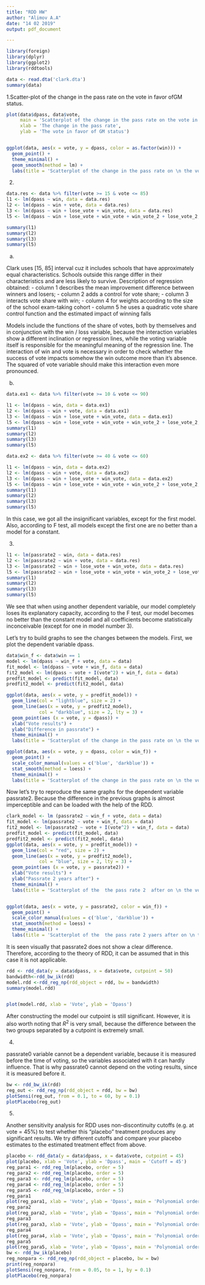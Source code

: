 ```yaml
---
title: "RDD HW"
author: "Alimov A.A"
date: "14 02 2019"
output: pdf_document

---
```


```r
library(foreign)
library(dplyr)
library(ggplot2)
library(rddtools)
```

```r
data <- read.dta('clark.dta')
summary(data)
```

1.Scatter-plot of the change in the pass rate on the vote in favor ofGM status.

```r
plot(data$dpass, data$vote, 
     main = 'Scatterplot of the change in the pass rate on the vote in favor of GM status', cex.main = 0.75,
     xlab = 'The change in the pass rate',
     ylab = 'The vote in favor of GM status')


ggplot(data, aes(x = vote, y = dpass, color = as.factor(win))) +
  geom_point() + 
  theme_minimal() + 
  geom_smooth(method = lm) +
  labs(title = 'Scatterplot of the change in the pass rate on \n the vote in favor of GM status')
```



2.

```r
data.res <- data %>% filter(vote >= 15 & vote <= 85)
l1 <- lm(dpass ~ win, data = data.res)
l2 <- lm(dpass ~ win + vote, data = data.res)
l3 <- lm(dpass ~ win + lose_vote + win_vote, data = data.res)
l5 <- lm(dpass ~ win + lose_vote + win_vote + win_vote_2 + lose_vote_2, data = data.res)

summary(l1)
summary(l2)
summary(l3)
summary(l5)
```


a.

Clark uses [15, 85] interval cuz it includes schools that have approximately equal characteristics. Schools outside this range differ in their characteristics and are less likely to survive. 
Description of regression obtained:
- column 1 describes the mean improvement difference between winners and losers;
- column 2 adds a control for vote share;
- column 3 interacts vote share with win;
- column 4 for weights according to the size of the school exam-taking cohort
- column 5 he uses a quadratic vote share control function and the estimated impact of winning falls


Models include the functions of the share of votes, both by themselves and in conjunction with the win / loss variable, because the interaction variables show a different inclination or regression lines, while the voting variable itself is responsible for the meaningful meaning of the regression line.
The interaction of win and vote is necessary in order to check whether the success of vote impacts somehow the win outcome more than it’s absence. The squared of vote variable should make this interaction even more pronounced.

b.

```r
data.ex1 <- data %>% filter(vote >= 10 & vote <= 90)
```

```r
l1 <- lm(dpass ~ win, data = data.ex1)
l2 <- lm(dpass ~ win + vote, data = data.ex1)
l3 <- lm(dpass ~ win + lose_vote + win_vote, data = data.ex1)
l5 <- lm(dpass ~ win + lose_vote + win_vote + win_vote_2 + lose_vote_2, data = data.ex1)
summary(l1)
summary(l2)
summary(l3)
summary(l5)

```


```r
data.ex2 <- data %>% filter(vote >= 40 & vote <= 60)

l1 <- lm(dpass ~ win, data = data.ex2)
l2 <- lm(dpass ~ win + vote, data = data.ex2)
l3 <- lm(dpass ~ win + lose_vote + win_vote, data = data.ex2)
l5 <- lm(dpass ~ win + lose_vote + win_vote + win_vote_2 + lose_vote_2, data = data.ex2)
summary(l1)
summary(l2)
summary(l3)
summary(l5)

```

In this case, we got all the insignificant variables, except for the first model. Also, according to F test, all models except the first one are no better than a model for a constant. 

3.

```r
l1 <- lm(passrate2 ~ win, data = data.res)
l2 <- lm(passrate2 ~ win + vote, data = data.res)
l3 <- lm(passrate2 ~ win + lose_vote + win_vote, data = data.res)
l5 <- lm(passrate2 ~ win + lose_vote + win_vote + win_vote_2 + lose_vote_2, data = data.res)
summary(l1)
summary(l2)
summary(l3)
summary(l5)


```
We see that when using another dependent variable, our model completely loses its explanatory capacity, according to the F test, our model becomes no better than the constant model and all coefficients become statistically inconceivable (except for one in model number 3).

Let's try to build graphs to see the changes between the models. First, we plot the dependent variable dpass.

```r
data$win_f <- data$win == 1
model <- lm(dpass ~ win_f + vote, data = data)
fit_model <- lm(dpass ~ vote + win_f, data = data)
fit2_model <- lm(dpass ~ vote + I(vote^2) + win_f, data = data) 
predfit_model <- predict(fit_model, data) 
predfit2_model <- predict(fit2_model, data) 

ggplot(data, aes(x = vote, y = predfit_model)) +
  geom_line(col = "lightblue", size = 2) + 
  geom_line(aes(x = vote, y = predfit2_model),
            col = "darkblue", size = 2, lty = 3) + 
  geom_point(aes (x = vote, y = dpass)) + 
  xlab("Vote results") +
  ylab("Difference in passrate") +
  theme_minimal() +
  labs(title = 'Scatterplot of the change in the pass rate on \n the vote in favor of GM status')

ggplot(data, aes(x = vote, y = dpass, color = win_f)) + 
  geom_point() +
  scale_color_manual(values = c('blue', 'darkblue')) +
  stat_smooth(method = loess) +
  theme_minimal() +
  labs(title = 'Scatterplot of the change in the pass rate on \n the vote in favor of GM status \n with using factor(win)')


```

Now let's try to reproduce the same graphs for the dependent variable passrate2. Because the difference in the previous graphs is almost imperceptible and can be loaded with the help of the RDD.

```r
clark_model <- lm (passrate2 ~ win_f + vote, data = data)
fit_model <- lm(passrate2 ~ vote + win_f, data = data)
fit2_model <- lm(passrate2 ~ vote + I(vote^2) + win_f, data = data) 
predfit_model <- predict(fit_model, data)
predfit2_model <- predict(fit2_model, data)
ggplot(data, aes(x = vote, y = predfit_model)) +
  geom_line(col = "red", size = 2) + 
  geom_line(aes(x = vote, y = predfit2_model),
            col = "blue", size = 2, lty = 3) + 
  geom_point(aes (x = vote, y = passrate2)) + 
  xlab("Vote results") +
  ylab("Passrate 2 years after") +
  theme_minimal() +
  labs(title = 'Scatterplot of the  the pass rate 2  after on \n the vote in favor of GM status')


ggplot(data, aes(x = vote, y = passrate2, color = win_f)) + 
  geom_point() +
  scale_color_manual(values = c('blue', 'darkblue')) +
  stat_smooth(method = loess) +
  theme_minimal() +
  labs(title = 'Scatterplot of the  the pass rate 2 yaers after on \n the vote in favor of GM status \n with using factor(win)')

```

It is seen visually that passrate2 does not show a clear difference. Therefore, according to the theory of RDD, it can be assumed that in this case it is not applicable.

```r
rdd <- rdd_data(y = data$dpass, x = data$vote, cutpoint = 50)
bandwidth<-rdd_bw_ik(rdd) 
model.rdd <-rdd_reg_np(rdd_object = rdd, bw = bandwidth) 
summary(model.rdd)


plot(model.rdd, xlab = 'Vote', ylab = 'Dpass')
```


After constructing the model our cutpoint is still significant. However, it is also worth noting that $R^2$ is very small, because the difference between the two groups separated by a cutpoint is extremely small.

4.

passrate0 variable cannot be a dependent variable, because it is measured before the time of voting, so the variables associated with it can hardly influence. That is why passrate0 cannot depend on the voting results, since it is measured before it.

```r
bw <- rdd_bw_ik(rdd)
reg_out <- rdd_reg_np(rdd_object = rdd, bw = bw) 
plotSensi(reg_out, from = 0.1, to = 60, by = 0.1)
plotPlacebo(reg_out)
```

5.

Another sensitivity analysis for RDD uses non-discontinuity cutoffs (e.g. at vote = 45%) to test whether this “placebo" treatment produces any significant results. We try different cutoffs and compare your placebo estimates to the estimated treatment effect from above.

```r
placebo <- rdd_data(y = data$dpass, x = data$vote, cutpoint = 45) 
plot(placebo, xlab = 'Vote', ylab = 'Dpass', main = 'Cutoff = 45')
reg_para1 <- rdd_reg_lm(placebo, order = 5) 
reg_para2 <- rdd_reg_lm(placebo, order = 5) 
reg_para3 <- rdd_reg_lm(placebo, order = 5) 
reg_para4 <- rdd_reg_lm(placebo, order = 5) 
reg_para5 <- rdd_reg_lm(placebo, order = 5) 
reg_para1
plot(reg_para1, xlab = 'Vote', ylab = 'Dpass', main = 'Polynomial order:  5')
reg_para2
plot(reg_para2, xlab = 'Vote', ylab = 'Dpass', main = 'Polynomial order:  4')
reg_para3
plot(reg_para3, xlab = 'Vote', ylab = 'Dpass', main = 'Polynomial order:  3')
reg_para4
plot(reg_para4, xlab = 'Vote', ylab = 'Dpass', main = 'Polynomial order:  2')
reg_para5
plot(reg_para5, xlab = 'Vote', ylab = 'Dpass', main = 'Polynomial order:  1')
bw <- rdd_bw_ik(placebo)
reg_nonpara <- rdd_reg_np(rdd_object = placebo, bw = bw) 
print(reg_nonpara)
plotSensi(reg_nonpara, from = 0.05, to = 1, by = 0.1)
plotPlacebo(reg_nonpara)
```



